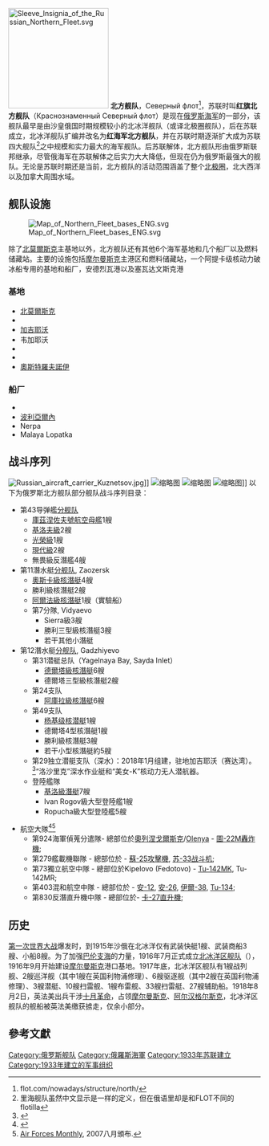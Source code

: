 {{noteTA
|1 = zh-cn:武装力量; zh-sg:军队; zh-hk:軍隊; zh-mo:軍隊; zh-tw:軍隊; 
}}{{Infobox military unit
| unit_name = Северный флот<br/>北方艦隊
| native_name = {{lang-ru|Северный флот}}<br>Severnyy flot
| image = Great emblem of the Northern Fleet.svg
| image_size = 150px
| caption =  北方艦隊
| dates = 1933年8月5日 – 現在
| country = {{RUS}}
| allegiance ={{USSR}}<br>（1933–1991）<br>{{RUS}}<br>（1991–現在）
| branch = [[File:Emblem_of_the_Военно-Морской_Флот_Российской_Федерации.svg|30px]] [[俄羅斯海軍|俄羅斯海軍]]
| type = 艦隊
| role =[[海戰|海上戰爭]]<br>[[兩棲作戰|兩棲作戰]]<br>於[[北冰洋|北冰洋]]及[[大西洋|大西洋]]執行軍事及偵察行動
| size = 39艘水面艦艇<br>42艘[[潛艦|潛艦]]
| command_structure = [[File:Medium_emblem_of_the_Armed_Forces_of_the_Russian_Federation_(27.01.1997-present).svg|30px]] [[俄羅斯聯邦軍隊|俄羅斯聯邦軍隊]]
| garrison = {{Plain list|
* [[Severomorsk|Severomorsk]]（總部）
* {{Link-en|波利亞爾內海軍基地|Полярный (пункт базирования)}}
* [[Olenya_Bay|Olenya Bay]]
* [[Gadzhiyevo|Gadzhiyevo]] (Yagelnaya/Sayda)
* [[Vidyayevo|Vidyayevo]] (Ura Bay and Ara Bay)
* [[Zapadnaya_Litsa_(naval_base)|Bolshaya Lopatka]] (Litsa Guba)
* [[Gremikha|Gremikha]]
}}
| garrison_label =
| nickname =
| patron =
| motto = 
| colors =
| colors_label =
| march =
| mascot =
| equipment =
| equipment_label =
| battles =[[第二次世界大戰|第二次世界大戰]]<br> 
| anniversaries = 5月11日
| decorations = [[File:Order_of_Red_Banner.png|30px]] [[紅旗勳章|紅旗勳章]]
| battle_honours =
| battle_honours_label =
| disbanded =
| flying_hours =
| website =
<!-- Commanders -->
| commander1 = V.-Adm. [[Aleksandr_Alekseyevich_Moiseyev|Aleksandr Moiseyev]]
| commander1_label =
| notable_commanders = [[Vladimir_Vysotskiy_(Admiral)|Vladimir Vysotskiy]]海軍上將<br>[[费利克斯·尼古拉耶维奇·格罗莫夫|费利克斯·尼古拉耶维奇·格罗莫夫]]海軍上將<br>[[Ivan_Kapitanets|Ivan Kapitanets]]海軍上將<br>[[Vladimir_Chernavin|Vladimir Chernavin]]海軍上將<br>[[Semyon_Lobov|Semyon Lobov]]海軍上將<br>[[Vladimir_Kasatonov|Vladimir Kasatonov]]海軍上將<br>[[Arseniy_Golovko|Arseniy Golovko]]海軍上將
<!-- Insignia -->
| identification_symbol =
| identification_symbol_label = 
| identification_symbol_2 =
| identification_symbol_2_label =
}}

[[File:Sleeve_Insignia_of_the_Russian_Northern_Fleet.svg|200px]]
'''北方舰队'''，Северный флот<ref>flot.com/nowadays/structure/north/</ref>，苏联时叫'''红旗北方舰队'''（Краснознаменный Северный флот）是现在[[俄罗斯海军|俄罗斯海军]]的一部分，该舰队最早是由沙皇俄国时期规模较小的北冰洋舰队（或译北极圈舰队），后在苏联成立，北冰洋舰队扩编并改名为'''红海军北方舰队'''，并在苏联时期逐渐扩大成为苏联四大舰队<ref>里海舰队虽然中文显示是一样的定义，但在俄语里却是和FLOT不同的flotilla</ref>之中规模和实力最大的海军舰队。后苏联解体，北方舰队形由俄罗斯联邦继承，尽管俄海军在苏联解体之后实力大大降低，但现在仍为俄罗斯最强大的舰队。无论是苏联时期还是当前，北方舰队的活动范围涵盖了整个[[北極圈|北极圈]]，北大西洋以及加拿大周围水域。

== 舰队设施 ==
[[File:Map_of_Northern_Fleet_bases_ENG.svg|thumb]]

除了[[北莫爾斯克|北莫爾斯克]]主基地以外，北方舰队还有其他6个海军基地和几个船厂以及燃料储藏站。主要的设施包括[[摩尔曼斯克|摩尔曼斯克]]主港区和燃料储藏站，一个阿提卡级核动力破冰船专用的基地和船厂，安德烈瓦港以及塞瓦达文斯克港

=== 基地 ===
* [[北莫爾斯克|北莫爾斯克]]
* {{tsl|en|Olenya Bay|Olenya Bay}}
* [[加吉耶沃|加吉耶沃]]
* 韦加耶沃{{tsl|en|Vidyayevo|Ura Bay}}
* {{tsl|en|Vidyayevo|Ara Bay}}
* {{tsl|en|Zapadnaya Litsa|Bolshaya Lopatka}}
* [[奧斯特羅夫諾伊|奧斯特羅夫諾伊]]

=== 船厂 ===
* {{tsl|en|Roslyakovo|Roslyakovo}}
* [[波利亞爾內|波利亞爾內]]
* Nerpa
* Malaya Lopatka

== 战斗序列 ==
[[File:Russian_aircraft_carrier_Kuznetsov.jpg|thumb]]]]
[[File:Soviet_Typhoon_class_submarine.jpg|缩略图]]
[[File:RIAN_archive_669522_Long-distance_voyage_of_Pyotr_Veliky_nuclear-powered_cruiser.jpg|缩略图]]
[[File:Cruiser_Marshal_Ustinov_leaving_Norfolk_1989.jpg|缩略图]]]]
以下为俄罗斯北方舰队部分舰队战斗序列目录：

*第43导弹艦[[分舰队|分舰队]]
**[[库兹涅佐夫号航空母舰|庫茲涅佐夫號航空母艦]]1艘
**[[基洛夫级巡洋舰|基洛夫級]]2艘
**[[光榮級|光榮級]]1艘
**[[現代級|現代級]]2艘
**無畏級反潛艦4艘
*第11潛水艇[[分舰队|分舰队]], Zaozersk
**[[949型核潜艇|奧斯卡級核潛艇]]4艘
**勝利級核潛艇2艘  
**[[阿爾法級核潛艇|阿爾法級核潛艇]]1艘（實驗船）    
**第7分隊, Vidyaevo
***Sierra級3艘
***勝利三型級核潛艇3艘
***若干其他小潛艇 
*第12潛水艇[[分舰队|分舰队]], Gadzhiyevo 
**第31潜艇总队（Yagelnaya Bay, Sayda Inlet）
***[[667B型核潜艇|德爾塔級核潛艇]]6艘
***德爾塔三型級核潛艇2艘
**第24支队
***[[阿庫拉級核潛艇|阿庫拉級核潛艇]]6艘
**第49支队
***[[杨基级核潜艇|杨基级核潜艇]]1艘
***德爾塔4型核潛艇1艘
***勝利級核潛艇3艘
***若干小型核潛艇約5艘
**第29独立潜艇支队（深水）：2018年1月组建，驻地加吉耶沃（赛达湾）。<ref>{{Cite web |url=http://www.sohu.com/a/229556089_594189 |title=搜狐军事：俄新建“深水部队” |accessdate=2019-07-17 |archive-date=2019-07-17 |archive-url=https://web.archive.org/web/20190717030158/http://www.sohu.com/a/229556089_594189 |dead-url=no }}</ref>“洛沙里克”深水作业艇和“美女-K”核动力无人潜航器。
**登陸艦隊
***[[基洛级潜艇|基洛級潛艇]]7艘
***Ivan Rogov級大型登陸艦1艘
***Ropucha級大型登陸艦5艘

*航空大隊<ref>{{cite web |url=http://www8.brinkster.com/vad777/russia/navy/ma/ma.htm |title=存档副本 |accessdate=2010-11-19 |deadurl=yes |archiveurl=https://web.archive.org/web/20081207070000/http://www8.brinkster.com/vad777/russia/navy/ma/ma.htm |archivedate=2008-12-07 }}</ref><ref>[[Air_Forces_Monthly|Air Forces Monthly]], 2007八月頒布.</ref>
**第924海軍偵蒐分遣隊- 總部位於[[奧列涅戈爾斯克|奧列涅戈爾斯克]]/[[Olenya|Olenya]] - [[圖-22M轟炸機|圖-22M轟炸機]];
**第279艦載機聯隊 - 總部位於{{en-link|北摩爾斯克-3基地|Severomorsk-3 (air base)}} - [[Su-25攻擊機|蘇-25攻擊機]], [[Su-33戰鬥機|苏-33战斗机]];
**第73獨立航空中隊 - 總部位於Kipelovo (Fedotovo) - [[Tu-142|Tu-142]]MK, Tu-142MR;
**第403混和航空中隊 - 總部位於{{en-link|北摩爾斯克-1基地|Severomorsk-1 (air base)}} - [[安-12|安-12]], [[安-26|安-26]], [[伊爾-38|伊爾-38]], [[Tu-134|Tu-134]];
**第830反潛直升機中隊 - 總部位於{{en-link|北摩爾斯克-1基地|Severomorsk-1 (air base)}}- [[卡-27直升机|卡-27直升機]];

==历史==
[[第一次世界大战|第一次世界大战]]爆发时，到1915年沙俄在北冰洋仅有武装快艇1艘、武装商船3艘、小船8艘。为了加强[[巴倫支海|巴伦支海]]的力量，1916年7月正式成立[[北冰洋区舰队|北冰洋区舰队]]（{{Lang|ru|CЛOВФ — Ceвepнoгo Лeдoвитoгo Oкeaнa Bоенная Флотилия}}），1916年9月开始建设[[摩尔曼斯克|摩尔曼斯克]]港口基地。1917年底，北冰洋区舰队有1艘战列舰、2艘巡洋舰（其中1艘在英国利物浦修理）、6艘驱逐舰（其中2艘在英国利物浦修理）、3艘潜艇、10艘扫雷舰、1艘布雷舰、33艘扫雷艇、27艘辅助船。1918年8月2日，英法美出兵干涉[[十月革命|十月革命]]，占领[[摩爾曼斯克|摩尔曼斯克]]、[[阿尔汉格尔斯克|阿尔汉格尔斯克]]，北冰洋区舰队的舰船被英法美缴获掳走，仅余小部分。

== 參考文獻 ==
{{reflist}}

{{苏俄舰队}}
{{蘇聯艦隊與區艦隊單位}}
[[Category:俄罗斯舰队|Category:俄罗斯舰队]]
[[Category:俄羅斯海軍|Category:俄羅斯海軍]]
[[Category:1933年苏联建立|Category:1933年苏联建立]]
[[Category:1933年建立的军事组织|Category:1933年建立的军事组织]]